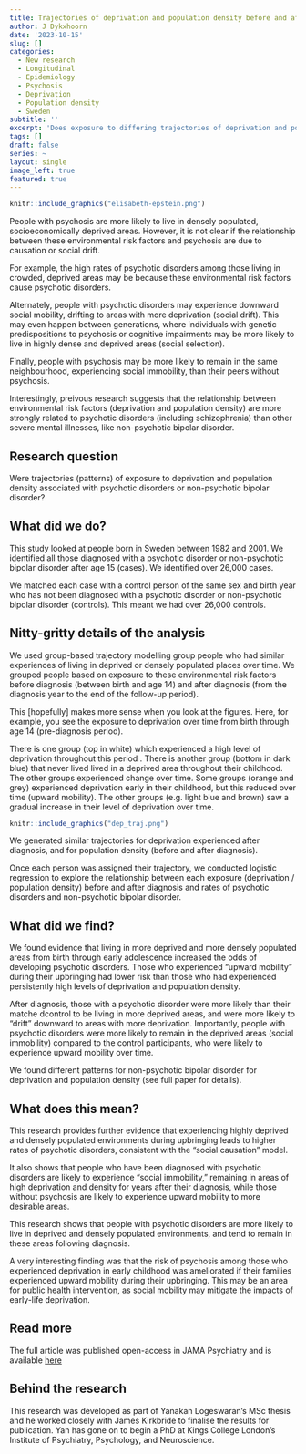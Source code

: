 ```yaml
---
title: Trajectories of deprivation and population density before and after diagnosis with a psychotic disorder
author: J Dykxhoorn
date: '2023-10-15'
slug: []
categories:
  - New research
  - Longitudinal 
  - Epidemiology
  - Psychosis
  - Deprivation
  - Population density
  - Sweden
subtitle: ''
excerpt: 'Does exposure to differing trajectories of deprivation and population density affect rates of psychotic disorders?'
tags: []
draft: false
series: ~
layout: single
image_left: true
featured: true
---
```


```r
knitr::include_graphics("elisabeth-epstein.png")
```

People with psychosis are more likely to live in densely populated, socioeconomically deprived areas. However, it is not clear if the relationship between these environmental risk factors and psychosis are due to causation or social drift. 

For example, the high rates of psychotic disorders among those living in crowded, deprived areas may be because these environmental risk factors cause psychotic disorders. 

Alternately, people with psychotic disorders may experience downward social mobility, drifting to areas with more deprivation (social drift). This may even happen between generations, where individuals with genetic predispositions to psychosis or cognitive impairments may be more likely to live in highly dense and deprived areas (social selection).

Finally, people with psychosis may be more likely to remain in the same neighbourhood, experiencing social immobility, than their peers without psychosis. 

Interestingly, preivous research suggests that the relationship between environmental risk factors (deprivation and population density) are more strongly related to psychotic disorders (including schizophrenia) than other severe mental illnesses, like non-psychotic bipolar disorder. 


## Research question
Were trajectories (patterns) of exposure to deprivation and population density associated with psychotic disorders or non-psychotic bipolar disorder? 


## What did we do? 
This study looked at people born in Sweden between 1982 and 2001. We identified all those diagnosed with a psychotic disorder or non-psychotic bipolar disorder after age 15 (cases). We identified over 26,000 cases. 

We matched each case with a control person of the same sex and birth year who has not been diagnosed with a psychotic disorder or non-psychotic bipolar disorder (controls). This meant we had over 26,000 controls. 


## Nitty-gritty details of the analysis
We used group-based trajectory modelling group people who had similar experiences of living in deprived or densely populated places over time. We grouped people based on exposure to these environmental risk factors before diagnosis (between birth and age 14) and after diagnosis (from the diagnosis year to the end of the follow-up period).

This [hopefully] makes more sense when you look at the figures. 
Here, for example, you see the exposure to deprivation over time from birth through age 14 (pre-diagnosis period).

There is one group (top in white) which experienced a high level of deprivation throughout this period . There is another group (bottom in dark blue) that never lived lived in a deprived area throughout their childhood. The other groups experienced change over time. Some groups (orange and grey) experienced deprivation early in their childhood, but this reduced over time (upward mobility). The other groups (e.g. light blue and brown) saw a gradual increase in their level of deprivation over time.
```r
knitr::include_graphics("dep_traj.png")
```
We generated similar trajectories for deprivation experienced after diagnosis, and for population density (before and after diagnosis).

Once each person was assigned their trajectory, we conducted logistic regression to explore the relationship between each exposure (deprivation / population density) before and after diagnosis and rates of psychotic disorders and non-psychotic bipolar disorder. 


## What did we find? 
We found evidence that living in more deprived and more densely populated areas from birth through early adolescence increased the odds of developing psychotic disorders. Those who experienced "upward mobility" during their upbringing had lower risk than those who had experienced persistently high levels of deprivation and population density. 

After diagnosis, those with a psychotic disorder were more likely than their matche dcontrol to be living in more deprived areas, and were more likely to "drift" downward to areas with more deprivation. Importantly, people with psychotic disorders were more likely to remain in the deprived areas (social immobility) compared to the control participants, who were likely to experience upward mobility over time. 

We found different patterns for non-psychotic bipolar disorder for deprivation and population density (see full paper for details).


## What does this mean? 
This research provides further evidence that experiencing highly deprived and densely populated environments during upbringing leads to higher rates of psychotic disorders, consistent with the "social causation" model. 

It also shows that people who have been diagnosed with psychotic disorders are likely to experience "social immobility," remaining in areas of high deprivation and density for years after their diagnosis, while those without psychosis are likely to experience upward mobility to more desirable areas. 

This research shows that people with psychotic disorders are more likely to live in deprived and densely populated environments, and tend to remain in these areas following diagnosis. 

A very interesting finding was that the risk of psychosis among those who experienced deprivation in early childhood was ameliorated if their families experienced upward mobility during their upbringing. This may be an area for public health intervention, as social mobility may mitigate the impacts of early-life deprivation.  


## Read more
The full article was published open-access in JAMA Psychiatry and is available
[here](https://pubmed.ncbi.nlm.nih.gov/37672257/)


## Behind the research
This research was developed as part of Yanakan Logeswaran's MSc thesis and he worked closely with James Kirkbride to finalise the results for publication. Yan has gone on to begin a PhD at Kings College London's Institute of Psychiatry, Psychology, and Neuroscience. 